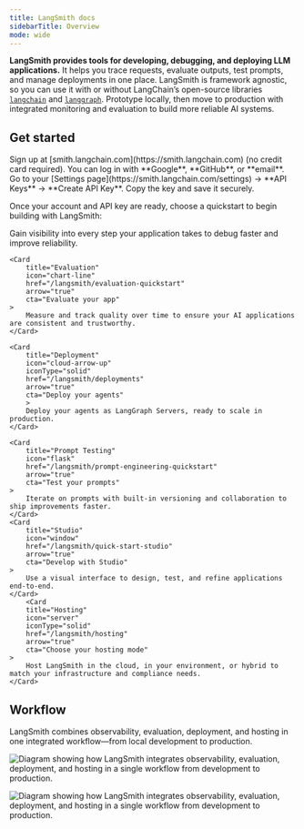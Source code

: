 ```yaml
---
title: LangSmith docs
sidebarTitle: Overview
mode: wide
---
```


**LangSmith provides tools for developing, debugging, and deploying LLM applications.**
It helps you trace requests, evaluate outputs, test prompts, and manage deployments in one place.
LangSmith is framework agnostic, so you can use it with or without LangChain’s open-source libraries
[`langchain`](/oss/langchain/overview) and [`langgraph`](/oss/langgraph/overview).
Prototype locally, then move to production with integrated monitoring and evaluation to build more reliable AI systems.

## Get started

<Steps>
    <Step title="Create an account" icon="user-plus">
        Sign up at [smith.langchain.com](https://smith.langchain.com) (no credit card required).
        You can log in with **Google**, **GitHub**, or **email**.
    </Step>
    <Step title="Create an API key" icon="key">
        Go to your [Settings page](https://smith.langchain.com/settings) → **API Keys** → **Create API Key**.
        Copy the key and save it securely.
    </Step>
</Steps>

Once your account and API key are ready, choose a quickstart to begin building with LangSmith:

<Columns cols={3}>
    <Card
        title="Observability"
        icon="magnifying-glass"
        href="/langsmith/observability-quickstart"
        arrow="true"
        cta="Start tracing"
    >
        Gain visibility into every step your application takes to debug faster and improve reliability.
    </Card>

    <Card
        title="Evaluation"
        icon="chart-line"
        href="/langsmith/evaluation-quickstart"
        arrow="true"
        cta="Evaluate your app"
    >
        Measure and track quality over time to ensure your AI applications are consistent and trustworthy.
    </Card>

    <Card
        title="Deployment"
        icon="cloud-arrow-up"
        iconType="solid"
        href="/langsmith/deployments"
        arrow="true"
        cta="Deploy your agents"
        >
        Deploy your agents as LangGraph Servers, ready to scale in production.
    </Card>

    <Card
        title="Prompt Testing"
        icon="flask"
        href="/langsmith/prompt-engineering-quickstart"
        arrow="true"
        cta="Test your prompts"
    >
        Iterate on prompts with built-in versioning and collaboration to ship improvements faster.
    </Card>
    <Card
        title="Studio"
        icon="window"
        href="/langsmith/quick-start-studio"
        arrow="true"
        cta="Develop with Studio"
    >
        Use a visual interface to design, test, and refine applications end-to-end.
    </Card>
        <Card
        title="Hosting"
        icon="server"
        iconType="solid"
        href="/langsmith/hosting"
        arrow="true"
        cta="Choose your hosting mode"
    >
        Host LangSmith in the cloud, in your environment, or hybrid to match your infrastructure and compliance needs.
    </Card>
</Columns>

## Workflow

LangSmith combines observability, evaluation, deployment, and hosting in one integrated workflow—from local development to production.

<img
    className="block dark:hidden"
    src="/langsmith/images/overview-light.svg"
    alt="Diagram showing how LangSmith integrates observability, evaluation, deployment, and hosting in a single workflow from development to production."
/>

<img
    className="hidden dark:block"
    src="/langsmith/images/overview-dark.svg"
    alt="Diagram showing how LangSmith integrates observability, evaluation, deployment, and hosting in a single workflow from development to production."
/>
